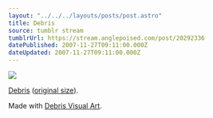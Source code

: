 ```yaml
---
layout: "../../../layouts/posts/post.astro"
title: Debris
source: tumblr stream
tumblrUrl: https://stream.anglepoised.com/post/20292336
datePublished: 2007-11-27T09:11:00.000Z
dateUpdated: 2007-11-27T09:11:00.000Z
---
```


![](/images/notes/debris.jpg)

[Debris](http://flickr.com/photos/ohskylab/384552/) ([original size](http://flickr.com/photo_zoom.gne?id=384552&size=o)).

Made with [Debris Visual Art](http://badmofo.org/debris/).
